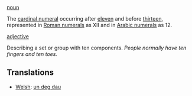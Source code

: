 [[noun]]

The [[cardinal numeral]] occurring after [[eleven]] and before [[thirteen]], represented in [[Roman numerals]] as XII and in [[Arabic numerals]] as 12.

[[adjective]]

Describing a set or group with ten components. ''People normally have ten fingers and ten toes.''

==Translations==
*[[Welsh]]: [[un deg dau]]